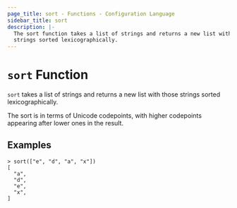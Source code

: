 ```yaml
---
page_title: sort - Functions - Configuration Language
sidebar_title: sort
description: |-
  The sort function takes a list of strings and returns a new list with those
  strings sorted lexicographically.
---
```


# `sort` Function

`sort` takes a list of strings and returns a new list with those strings
sorted lexicographically.

The sort is in terms of Unicode codepoints, with higher codepoints appearing
after lower ones in the result.

## Examples

```shell-session
> sort(["e", "d", "a", "x"])
[
  "a",
  "d",
  "e",
  "x",
]
```
